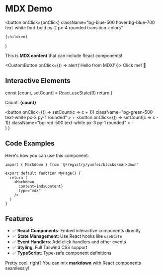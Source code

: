 # MDX Demo


  <button
    onClick={onClick}
    className="bg-blue-500 hover:bg-blue-700 text-white font-bold py-2 px-4 rounded transition-colors"
  >
    {children}
  </button>
)

This is **MDX content** that can include React components!

<CustomButton onClick={() => alert('Hello from MDX!')}>
  Click me! 🚀
</CustomButton>

## Interactive Elements

  const [count, setCount] = React.useState(0)
  return (
    <div className="p-4 border rounded-lg bg-gray-50">
      <p>Count: <strong>{count}</strong></p>
      <div className="mt-2 space-x-2">
        <button
          onClick={() => setCount(c => c + 1)}
          className="bg-green-500 text-white px-3 py-1 rounded"
        >
          +
        </button>
        <button
          onClick={() => setCount(c => c - 1)}
          className="bg-red-500 text-white px-3 py-1 rounded"
        >
          -
        </button>
      </div>
    </div>
  )
}

<Counter />

## Code Examples

Here's how you can use this component:

```tsx
import { Markdown } from '@/registry/yunfei/blocks/markdown'

export default function MyPage() {
  return (
    <Markdown
      content={mdxContent}
      type="mdx"
    />
  )
}
```

## Features

- ✅ **React Components**: Embed interactive components directly
- ✅ **State Management**: Use React hooks like `useState`
- ✅ **Event Handlers**: Add click handlers and other events
- ✅ **Styling**: Full Tailwind CSS support
- ✅ **TypeScript**: Type-safe component definitions

Pretty cool, right? You can mix **markdown** with React components seamlessly!